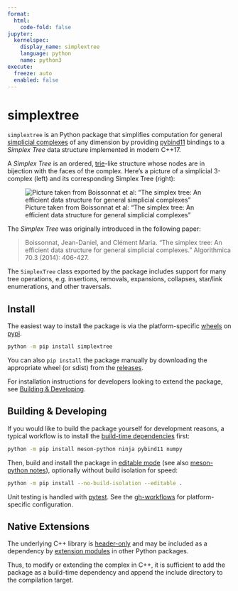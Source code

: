 ```yaml
---
format:
  html:
    code-fold: false
jupyter: 
  kernelspec:
    display_name: simplextree
    language: python
    name: python3
execute: 
  freeze: auto
  enabled: false
---
```


# simplextree

`simplextree` is an Python package that simplifies computation for general [simplicial complexes](https://en.wikipedia.org/wiki/Simplicial_complex) of any dimension by providing [pybind11](https://github.com/pybind/pybind11) bindings to a _Simplex Tree_ data structure implemented in modern C++17. 

A _Simplex Tree_ is an ordered, [trie](https://en.wikipedia.org/wiki/Trie)-like structure whose nodes are in bijection with the faces of the complex. Here's a picture of a simplicial 3-complex (left) and its corresponding Simplex Tree (right):

![Picture taken from Boissonnat et al: "The simplex tree: An efficient data structure for general simplicial complexes"](../static/simplextree.png){.preview-image}

The _Simplex Tree_ was originally introduced in the following paper:

> Boissonnat, Jean-Daniel, and Clément Maria. "The simplex tree: An efficient data structure for general simplicial complexes." Algorithmica 70.3 (2014): 406-427.

The `SimplexTree` class exported by the package includes support for many tree operations, e.g. insertions, removals, expansions, collapses, star/link enumerations, and other traversals. 

## Install 

The easiest way to install the package is via the platform-specific [wheels](https://pythonwheels.com/) on [pypi](https://pypi.org/project/simplextree/). 

```bash 
python -m pip install simplextree 
```

You can also `pip install` the package manually by downloading the appropriate wheel (or sdist) from the [releases](https://github.com/peekxc/simplextree-py/releases/). 

For installation instructions for developers looking to extend the package, see [Building & Developing](#building--developing). 

## Building & Developing 

If you would like to build the package yourself for development reasons, a typical workflow is to install the [build-time dependencies](https://pip.pypa.io/en/stable/reference/build-system/pyproject-toml/#build-time-dependencies) first: 

```bash
python -m pip install meson-python ninja pybind11 numpy
```

Then, build and install the package in [editable mode](https://peps.python.org/pep-0660/) (see also [meson-python notes](https://meson-python.readthedocs.io/en/latest/how-to-guides/editable-installs.html)), optionally without build isolation for speed:

```bash
python -m pip install --no-build-isolation --editable .
```

Unit testing is handled with [pytest](https://docs.pytest.org/en/7.4.x/). See the [gh-workflows](https://github.com/peekxc/simplextree-py/actions) for platform-specific configuration. 

## Native Extensions 

The underlying C++ library is [header-only](https://en.wikipedia.org/wiki/Header-only) and may be included as a dependency by [extension modules](https://docs.python.org/3/extending/extending.html) in other Python packages.

Thus, to modify or extending the complex in C++, it is sufficient to add the package as a build-time dependency and append the include directory to the compilation target.
